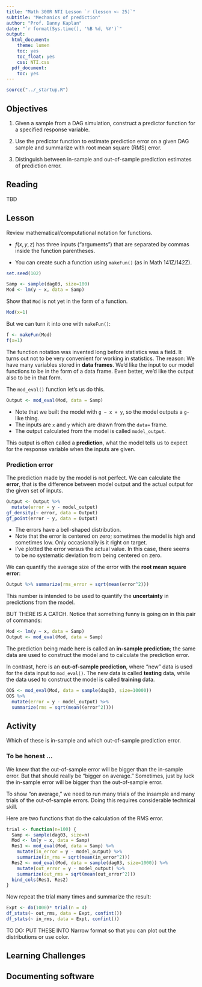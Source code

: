 ```yaml
---
title: "Math 300R NTI Lesson `r (lesson <- 25)`"
subtitle: "Mechanics of prediction"
author: "Prof. Danny Kaplan"
date: "`r format(Sys.time(), '%B %d, %Y')`"
output:
  html_document:
    theme: lumen
    toc: yes
    toc_float: yes
    css: NTI.css
  pdf_document:
    toc: yes
---
```



```r
source("../_startup.R")
```

## Objectives

#. Given a sample from a  DAG simulation, construct a predictor function for a specified response variable.

#. Use the predictor function to estimate prediction error on a given DAG sample and summarize with root mean square (RMS) error.

#. Distinguish between in-sample and out-of-sample prediction estimates of prediction error. 


## Reading

TBD


## Lesson

Review mathematical/computational notation for functions. 

* $f(x,y,z)$ has three inputs ("arguments") that are separated by commas inside the function parentheses.

* You can create such a function using `makeFun()` (as in Math 141Z/142Z).

```r
set.seed(102)
```

```r
Samp <- sample(dag03, size=100)
Mod <- lm(y ~ x, data = Samp)
```

Show that `Mod` is not yet in the form of a function. 

```r
Mod(x=1)
```

But we can turn it into one with `makeFun()`:
```r
f <- makeFun(Mod)
f(x=1)
```

The function notation was invented long before statistics was a field. It turns out not to be very convenient for working in statistics. The reason: We have many variables stored in **data frames**. We'd like the input to our model functions to be in the form of a data frame. Even better, we'd like the output also to be in that form.

The `mod_eval()` function let's us do this.

```r
Output <- mod_eval(Mod, data = Samp)
```

* Note that we built the model with `g ~ x + y`, so the model outputs a `g`-like thing.
* The inputs are `x` and `y` which are drawn from the `data=` frame.
* The output calculated from the model is called `model_output`.

This output is often called a **prediction**, what the model tells us to expect for the response variable when the inputs are given.

### Prediction error

The prediction made by the model is not perfect. We can calculate the **error**, that is the difference between model output and the actual output for the given set of inputs.

```r
Output <- Output %>% 
  mutate(error = y - model_output)
gf_density(~ error, data = Output)
gf_point(error ~ y, data = Output)
```


* The errors have a bell-shaped distribution.
* Note that the error is centered on zero; sometimes the model is high and sometimes low. Only occasionally is it right on target.
* I've plotted the error versus the actual value. In this case, there seems to be no systematic deviation from being centered on zero. 

We can quantify the average size of the error with the **root mean square error**:

```r
Output %>% summarize(rms_error = sqrt(mean(error^2)))
```

This number is intended to be used to quantify the **uncertainty** in predictions from the model. 

BUT THERE IS A CATCH. Notice that something funny is going on in this pair of commands:

```r
Mod <- lm(y ~ x, data = Samp)
Output <- mod_eval(Mod, data = Samp)
```

The prediction being made here is called an **in-sample prediction**; the same data are used to construct the model and to calculate the prediction error. 

In contrast, here is an **out-of-sample prediction**, where "new" data is used for the data input to `mod_eval()`. The new data is called **testing** data, while the data used to construct the model is called **training** data.

```r
OOS <- mod_eval(Mod, data = sample(dag03, size=10000))
OOS %>% 
  mutate(error = y - model_output) %>%
  summarize(rms = sqrt(mean((error^2))))
```

::: {.callout_important icon=false}
## Activity

Which of these is in-sample and which out-of-sample prediction error.
:::

### To be honest ...

We knew that the out-of-sample error will be bigger than the in-sample error. But that should really be "bigger on average." Sometimes, just by luck the in-sample error will be bigger than the out-of-sample error.

To show "on average," we need to run many trials of the insample and many trials of the out-of-sample errors. Doing this requires considerable technical skill.


Here are two functions that do the calculation of the RMS error.

```r
trial <- function(n=100) {
  Samp <- sample(dag03, size=n)
  Mod <- lm(y ~ x, data = Samp)
  Res1 <- mod_eval(Mod, data = Samp) %>%
    mutate(in_error = y - model_output) %>%
    summarize(in_rms = sqrt(mean(in_error^2))) 
  Res2 <- mod_eval(Mod, data = sample(dag03, size=1000)) %>%
    mutate(out_error = y - model_output) %>%
    summarize(out_rms = sqrt(mean(out_error^2))) 
  bind_cols(Res1, Res2)
}
```

Now repeat the trial many times and summarize the result:

```r
Expt <- do(1000)* trial(n = 4)
df_stats(~ out_rms, data = Expt, confint())
df_stats(~ in_rms, data = Expt, confint())
```

TO DO: PUT THESE INTO Narrow format so that you can plot out the distributions or use color.

## Learning Challenges



## Documenting software

  


